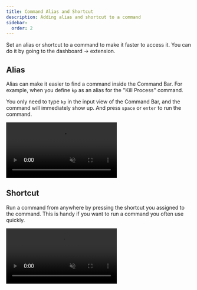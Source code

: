 ```yaml
---
title: Command Alias and Shortcut
description: Adding alias and shortcut to a command
sidebar:
  order: 2
---
```



Set an alias or shortcut to a command to make it faster to access it. You can do it by going to the dashboard -> extension.

## Alias

Alias can make it easier to find a command inside the Command Bar. For example, when you define `kp` as an alias for the "Kill Process" command.

You only need to type `kp` in the input view of the Command Bar, and the command will immediately show up. And press `space` or `enter` to run the command.

<video src={aliasVideo} controls muted loop playsinline></video>

## Shortcut

Run a command from anywhere by pressing the shortcut you assigned to the command. This is handy if you want to run a command you often use quickly.

<video src={shortcutVideo} controls muted loop playsinline></video>
